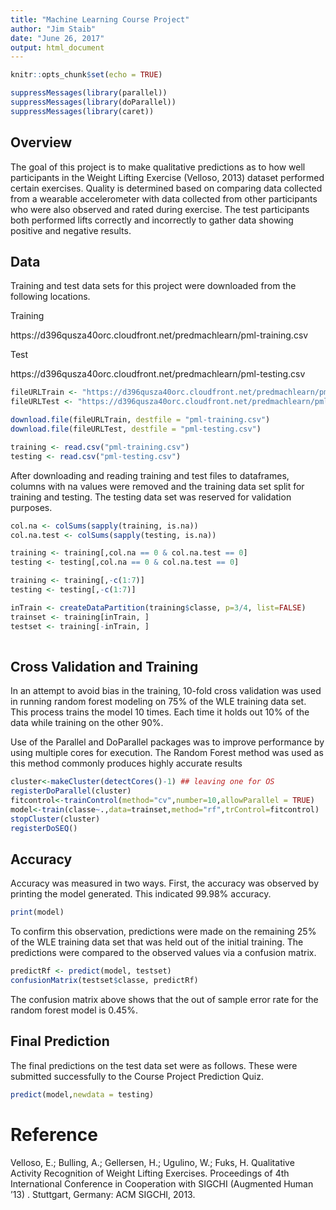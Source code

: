 ---
title: "Machine Learning Course Project"
author: "Jim Staib"
date: "June 26, 2017"
output: html_document
---

```{r setup, include=FALSE}
knitr::opts_chunk$set(echo = TRUE)
```


```{r echo=FALSE, message=FALSE, warning=FALSE}
suppressMessages(library(parallel))
suppressMessages(library(doParallel))
suppressMessages(library(caret))
```

## Overview
The goal of this project is to make qualitative predictions as to how well participants in the Weight Lifting Exercise (Velloso, 2013) dataset performed certain exercises.   Quality is determined based on comparing data collected from a wearable accelerometer with data collected from other participants who were also observed and rated during exercise.   The test participants both performed lifts correctly and incorrectly to gather data showing positive and negative results.


## Data


Training and test data sets for this project were downloaded from the following locations.

Training

https://d396qusza40orc.cloudfront.net/predmachlearn/pml-training.csv

Test

https://d396qusza40orc.cloudfront.net/predmachlearn/pml-testing.csv


```{r download}

fileURLTrain <- "https://d396qusza40orc.cloudfront.net/predmachlearn/pml-training.csv"
fileURLTest <- "https://d396qusza40orc.cloudfront.net/predmachlearn/pml-testing.csv"

download.file(fileURLTrain, destfile = "pml-training.csv")
download.file(fileURLTest, destfile = "pml-testing.csv")

training <- read.csv("pml-training.csv")
testing <- read.csv("pml-testing.csv")
```

After downloading and reading training and test files to dataframes, columns with na values were removed and the training data set split for training and testing.   The testing data set was reserved for validation purposes.


```{r pickcolumns}
col.na <- colSums(sapply(training, is.na))
col.na.test <- colSums(sapply(testing, is.na))

training <- training[,col.na == 0 & col.na.test == 0]
testing <- testing[,col.na == 0 & col.na.test == 0]

training <- training[,-c(1:7)]
testing <- testing[,-c(1:7)]

inTrain <- createDataPartition(training$classe, p=3/4, list=FALSE)
trainset <- training[inTrain, ]
testset <- training[-inTrain, ]                
                
```

## Cross Validation and Training

In an attempt to avoid bias in the training, 10-fold cross validation was used in running random forest modeling on 75% of the WLE training data set.  This process trains the model 10 times.    Each time it holds out 10% of the data while training on the other 90%.    

Use of the Parallel and DoParallel packages was to improve performance by using multiple cores for execution.    The Random Forest method was used as this method commonly produces highly accurate results 


```{r train}
cluster<-makeCluster(detectCores()-1) ## leaving one for OS
registerDoParallel(cluster)
fitcontrol<-trainControl(method="cv",number=10,allowParallel = TRUE) 
model<-train(classe~.,data=trainset,method="rf",trControl=fitcontrol)
stopCluster(cluster)
registerDoSEQ()

```


## Accuracy

Accuracy was measured in two ways.   First, the accuracy was observed by printing the model generated.   This indicated 99.98% accuracy.

```{r printmodel}
print(model)
```

To confirm this observation, predictions were made on the remaining 25% of the WLE training data set that was held out of the initial training.    The predictions were compared to the observed values via a confusion matrix.  

```{r predict}
predictRf <- predict(model, testset)
confusionMatrix(testset$classe, predictRf)
```


The confusion matrix above shows that the out of sample error rate for the random forest model is 0.45%.    



## Final Prediction

The final predictions on the test data set were as follows.  These were submitted successfully to the Course Project Prediction Quiz.

```{r finalpredict}
predict(model,newdata = testing)
```


# Reference

Velloso, E.; Bulling, A.; Gellersen, H.; Ugulino, W.; Fuks, H. Qualitative Activity Recognition of Weight Lifting Exercises. Proceedings of 4th International Conference in Cooperation with SIGCHI (Augmented Human '13) . Stuttgart, Germany: ACM SIGCHI, 2013. 



